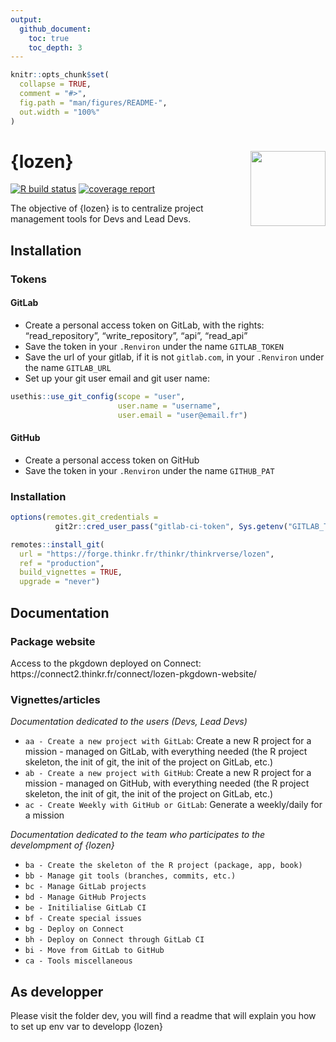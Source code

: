 ```yaml
---
output: 
  github_document:
    toc: true
    toc_depth: 3
---
```


<!-- README.md is generated from README.Rmd. Please edit that file -->

```r
knitr::opts_chunk$set(
  collapse = TRUE,
  comment = "#>",
  fig.path = "man/figures/README-",
  out.width = "100%"
)
```

# {lozen} <img src="man/figures/logo.png" align="right" alt="" width="120" /> {.unlisted}

<!-- badges: start -->
[![R build status](https://forge.thinkr.fr/thinkr/thinkrverse/lozen/badges/main/pipeline.svg)](https://forge.thinkr.fr/thinkr/thinkrverse/lozen/-/pipelines)
[![coverage report](https://forge.thinkr.fr/thinkr/thinkrverse/lozen/badges/main/coverage.svg)]()
<!-- badges: end -->

The objective of {lozen} is to centralize project management tools for Devs and Lead Devs.

## Installation

### Tokens

#### GitLab

- Create a personal access token on GitLab, with the rights: "read_repository", "write_repository", "api", "read_api"
- Save the token in your `.Renviron` under the name `GITLAB_TOKEN`
- Save the url of your gitlab, if it is not `gitlab.com`, in your `.Renviron` under the name `GITLAB_URL`
- Set up your git user email and git user name:

```r
usethis::use_git_config(scope = "user",
                        user.name = "username", 
                        user.email = "user@email.fr")
```


#### GitHub

- Create a personal access token on GitHub
- Save the token in your `.Renviron` under the name `GITHUB_PAT`

### Installation

```r
options(remotes.git_credentials =
          git2r::cred_user_pass("gitlab-ci-token", Sys.getenv("GITLAB_TOKEN")))

remotes::install_git(
  url = "https://forge.thinkr.fr/thinkr/thinkrverse/lozen", 
  ref = "production",
  build_vignettes = TRUE,
  upgrade = "never")
```

## Documentation

### Package website

Access to the pkgdown deployed on Connect: https://connect2.thinkr.fr/connect/lozen-pkgdown-website/

### Vignettes/articles

*Documentation dedicated to the users (Devs, Lead Devs)*

- `aa - Create a new project with GitLab`: Create a new R project for a mission - managed on GitLab, with everything needed (the R project skeleton, the init of git, the init of the project on GitLab, etc.)
- `ab - Create a new project with GitHub`: Create a new R project for a mission - managed on GitHub, with everything needed (the R project skeleton, the init of git, the init of the project on GitLab, etc.)
- `ac - Create Weekly with GitHub or GitLab`: Generate a weekly/daily for a mission

*Documentation dedicated to the team who participates to the develompment of {lozen}*

- `ba - Create the skeleton of the R project (package, app, book)`
- `bb - Manage git tools (branches, commits, etc.)`
- `bc - Manage GitLab projects`
- `bd - Manage GitHub Projects`
- `be - Initilialise GitLab CI`
- `bf - Create special issues`
- `bg - Deploy on Connect`
- `bh - Deploy on Connect through GitLab CI`
- `bi - Move from GitLab to GitHub`
- `ca - Tools miscellaneous`

## As developper

Please visit the folder dev, you will find a readme that will explain you how to set up env var to developp {lozen}

